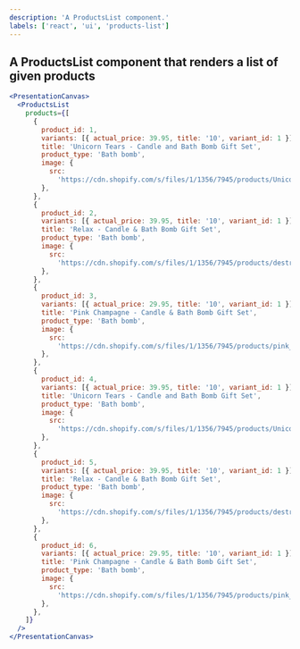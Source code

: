 ```yaml
---
description: 'A ProductsList component.'
labels: ['react', 'ui', 'products-list']
---
```



## A ProductsList component that renders a list of given products

```jsx live
<PresentationCanvas>
  <ProductsList
    products={[
      {
        product_id: 1,
        variants: [{ actual_price: 39.95, title: '10', variant_id: 1 }],
        title: 'Unicorn Tears - Candle and Bath Bomb Gift Set',
        product_type: 'Bath bomb',
        image: {
          src:
            'https://cdn.shopify.com/s/files/1/1356/7945/products/Unicorn_Tears_relaunch_Bundle_Comp_3eb3e0a2-8b20-4c1d-9bf3-3d07230e7484.png?v=1592829644',
        },
      },
      {
        product_id: 2,
        variants: [{ actual_price: 39.95, title: '10', variant_id: 1 }],
        title: 'Relax - Candle & Bath Bomb Gift Set',
        product_type: 'Bath bomb',
        image: {
          src:
            'https://cdn.shopify.com/s/files/1/1356/7945/products/destress_productshot_bundle_3_grande_0000_Relax.png?v=1492822138',
        },
      },
      {
        product_id: 3,
        variants: [{ actual_price: 29.95, title: '10', variant_id: 1 }],
        title: 'Pink Champagne - Candle & Bath Bomb Gift Set',
        product_type: 'Bath bomb',
        image: {
          src:
            'https://cdn.shopify.com/s/files/1/1356/7945/products/pink_champagne_bundle_a843c22c-ed08-4ca8-80d8-40dc892ca757.png?v=1492822021',
        },
      },
      {
        product_id: 4,
        variants: [{ actual_price: 39.95, title: '10', variant_id: 1 }],
        title: 'Unicorn Tears - Candle and Bath Bomb Gift Set',
        product_type: 'Bath bomb',
        image: {
          src:
            'https://cdn.shopify.com/s/files/1/1356/7945/products/Unicorn_Tears_relaunch_Bundle_Comp_3eb3e0a2-8b20-4c1d-9bf3-3d07230e7484.png?v=1592829644',
        },
      },
      {
        product_id: 5,
        variants: [{ actual_price: 39.95, title: '10', variant_id: 1 }],
        title: 'Relax - Candle & Bath Bomb Gift Set',
        product_type: 'Bath bomb',
        image: {
          src:
            'https://cdn.shopify.com/s/files/1/1356/7945/products/destress_productshot_bundle_3_grande_0000_Relax.png?v=1492822138',
        },
      },
      {
        product_id: 6,
        variants: [{ actual_price: 29.95, title: '10', variant_id: 1 }],
        title: 'Pink Champagne - Candle & Bath Bomb Gift Set',
        product_type: 'Bath bomb',
        image: {
          src:
            'https://cdn.shopify.com/s/files/1/1356/7945/products/pink_champagne_bundle_a843c22c-ed08-4ca8-80d8-40dc892ca757.png?v=1492822021',
        },
      },
    ]}
  />
</PresentationCanvas>
```
